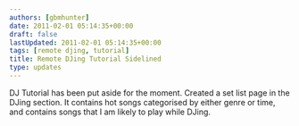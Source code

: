 ```yaml
---
authors: [gbmhunter]
date: 2011-02-01 05:14:35+00:00
draft: false
lastUpdated: 2011-02-01 05:14:35+00:00
tags: [remote djing, tutorial]
title: Remote DJing Tutorial Sidelined
type: updates
---
```


DJ Tutorial has been put aside for the moment. Created a set list page in the DJing section. It contains hot songs categorised by either genre or time, and contains songs that I am likely to play while DJing.
